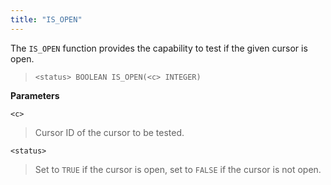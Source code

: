```yaml
---
title: "IS_OPEN"
---
```


The `IS_OPEN` function provides the capability to test if the given cursor is open.

> `<status> BOOLEAN IS_OPEN(<c> INTEGER)`

**Parameters**

`<c>`

> Cursor ID of the cursor to be tested.

`<status>`

> Set to `TRUE` if the cursor is open, set to `FALSE` if the cursor is not open.
